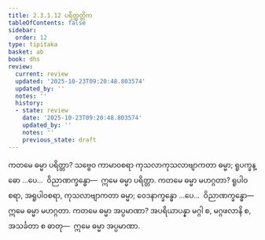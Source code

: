 ```yaml
---
title: 2.3.1.12 ပရိတ္တတ္တိက
tableOfContents: false
sidebar:
  order: 12
type: tipitaka
basket: ab
book: dhs
review:
  current: review
  updated: '2025-10-23T09:20:48.803574'
  updated_by: ''
  notes: ''
  history:
  - state: review
    date: '2025-10-23T09:20:48.803574'
    updated_by: ''
    notes: ''
    previous_state: draft
---
```



<ReviewStatus review={frontmatter.review} showDetails={true} />

<HypothesisAnnotation frontmatter={frontmatter} />

<DynamicBreadcrumb />

<Division number="1026" book="dhs" e="ch" v="29" p="211">

<Paragraph number="1691" book="dhs">
ကတမေ ဓမ္မာ ပရိတ္တာ? သဗ္ဗေဝ ကာမာဝစရာ ကုသလာကုသလာဗျာကတာ ဓမ္မာ; ရူပက္ခန္ဓော …ပေ…  ဝိညာဏက္ခန္ဓော—  ဣမေ ဓမ္မာ ပရိတ္တာ.
</Paragraph>

</Division>
<Division number="1027" book="dhs" e="ch" v="29" p="211">

<Paragraph number="1692" book="dhs">
ကတမေ ဓမ္မာ မဟဂ္ဂတာ? ရူပါဝစရာ, အရူပါဝစရာ, ကုသလာဗျာကတာ ဓမ္မာ; ဝေဒနာက္ခန္ဓော …ပေ…  ဝိညာဏက္ခန္ဓော—  ဣမေ ဓမ္မာ မဟဂ္ဂတာ.
</Paragraph>

</Division>
<Division number="1028" book="dhs" e="ch" v="29" p="211">

<Paragraph number="1693" book="dhs">
ကတမေ ဓမ္မာ အပ္ပမာဏာ? အပရိယာပန္နာ မဂ္ဂါ စ, မဂ္ဂဖလာနိ စ, အသင်္ခတာ စ ဓာတု—  ဣမေ ဓမ္မာ အပ္ပမာဏာ.
</Paragraph>
</Division>